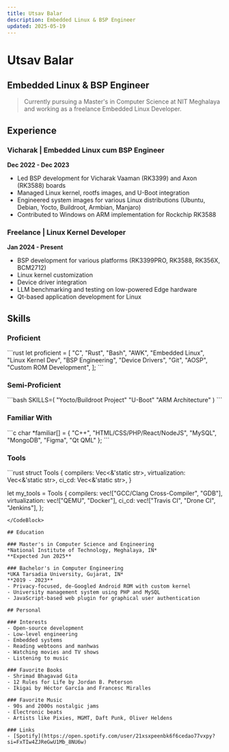 ```yaml
---
title: Utsav Balar
description: Embedded Linux & BSP Engineer
updated: 2025-05-19
---
```



# Utsav Balar
## Embedded Linux & BSP Engineer

> Currently pursuing a Master's in Computer Science at NIT Meghalaya and working as a freelance Embedded Linux Developer.

## Experience

### Vicharak | Embedded Linux cum BSP Engineer
**Dec 2022 - Dec 2023**
- Led BSP development for Vicharak Vaaman (RK3399) and Axon (RK3588) boards
- Managed Linux kernel, rootfs images, and U-Boot integration
- Engineered system images for various Linux distributions (Ubuntu, Debian, Yocto, Buildroot, Armbian, Manjaro)
- Contributed to Windows on ARM implementation for Rockchip RK3588

### Freelance | Linux Kernel Developer
**Jan 2024 - Present**
- BSP development for various platforms (RK3399PRO, RK3588, RK356X, BCM2712)
- Linux kernel customization
- Device driver integration
- LLM benchmarking and testing on low-powered Edge hardware
- Qt-based application development for Linux

## Skills

### Proficient
<CodeBlock language="rust" title="Primary Skills">
```rust
let proficient = [
    "C", "Rust", "Bash", "AWK",
    "Embedded Linux", "Linux Kernel Dev",
    "BSP Engineering", "Device Drivers",
    "Git", "AOSP", "Custom ROM Development",
];
```
</CodeBlock>

### Semi-Proficient
<CodeBlock language="bash" title="Secondary Skills">
```bash
SKILLS=(
  "Yocto/Buildroot Project"
  "U-Boot"
  "ARM Architecture"
)
```
</CodeBlock>

### Familiar With
<CodeBlock language="c" title="Additional Skills">
```c
char *familiar[] = {
    "C++", "HTML/CSS/PHP/React/NodeJS",
    "MySQL", "MongoDB", "Figma", "Qt QML"
};
```
</CodeBlock>

### Tools
<CodeBlock language="rust" title="Development Tools">
```rust
struct Tools {
    compilers: Vec<&'static str>,
    virtualization: Vec<&'static str>,
    ci_cd: Vec<&'static str>,
}

let my_tools = Tools {
    compilers: vec!["GCC/Clang Cross-Compiler", "GDB"],
    virtualization: vec!["QEMU", "Docker"],
    ci_cd: vec!["Travis CI", "Drone CI", "Jenkins"],
};
```
</CodeBlock>

## Education

### Master's in Computer Science and Engineering
*National Institute of Technology, Meghalaya, IN*
**Expected Jun 2025**

### Bachelor's in Computer Engineering
*UKA Tarsadia University, Gujarat, IN*
**2019 - 2023**
- Privacy-focused, de-Googled Android ROM with custom kernel
- University management system using PHP and MySQL
- JavaScript-based web plugin for graphical user authentication

## Personal

### Interests
- Open-source development
- Low-level engineering
- Embedded systems
- Reading webtoons and manhwas
- Watching movies and TV shows
- Listening to music

### Favorite Books
- Shrimad Bhagavad Gita
- 12 Rules for Life by Jordan B. Peterson
- Ikigai by Héctor García and Francesc Miralles

### Favorite Music
- 90s and 2000s nostalgic jams
- Electronic beats
- Artists like Pixies, MGMT, Daft Punk, Oliver Heldens

### Links
- [Spotify](https://open.spotify.com/user/21xsxpeenbk6f6cedao77vxpy?si=FxTIw4ZJReGwU1Mb_8NU6w)
